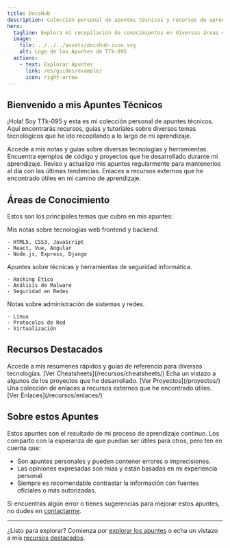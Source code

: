 ```yaml
---
title: DocsHub
description: Colección personal de apuntes técnicos y recursos de aprendizaje.
hero:
  tagline: Explora mi recopilación de conocimientos en diversas áreas de la tecnología
  image:
    file: ../../../assets/docshub-icon.svg
    alt: Logo de los Apuntes de TTk-095
  actions:
    - text: Explorar Apuntes
      link: /es/guides/example/
      icon: right-arrow
---
```



## Bienvenido a mis Apuntes Técnicos

¡Hola! Soy TTk-095 y esta es mi colección personal de apuntes técnicos. Aquí encontrarás recursos, guías y tutoriales sobre diversos temas tecnológicos que he ido recopilando a lo largo de mi aprendizaje.

<CardGrid stagger>
  <Card title="Documentación Detallada" icon="open-book">
    Accede a mis notas y guías sobre diversas tecnologías y herramientas.
  </Card>
  <Card title="Ejemplos Prácticos" icon="puzzle">
    Encuentra ejemplos de código y proyectos que he desarrollado durante mi aprendizaje.
  </Card>
  <Card title="Actualizaciones Regulares" icon="refresh">
    Reviso y actualizo mis apuntes regularmente para mantenerlos al día con las últimas tendencias.
  </Card>
  <Card title="Recursos Útiles" icon="link">
    Enlaces a recursos externos que he encontrado útiles en mi camino de aprendizaje.
  </Card>
</CardGrid>

## Áreas de Conocimiento

Estos son los principales temas que cubro en mis apuntes:

<Tabs>
  <TabItem label="Desarrollo Web">
    Mis notas sobre tecnologías web frontend y backend.
    
    - HTML5, CSS3, JavaScript
    - React, Vue, Angular
    - Node.js, Express, Django
  </TabItem>
  <TabItem label="Ciberseguridad">
    Apuntes sobre técnicas y herramientas de seguridad informática.
    
    - Hacking Ético
    - Análisis de Malware
    - Seguridad en Redes
  </TabItem>
  <TabItem label="Sistemas y Redes">
    Notas sobre administración de sistemas y redes.
    
    - Linux
    - Protocolos de Red
    - Virtualización
  </TabItem>
</Tabs>

## Recursos Destacados

<CardGrid>
  <Card title="Cheatsheets" icon="document">
    Accede a mis resúmenes rápidos y guías de referencia para diversas tecnologías.
    [Ver Cheatsheets](/recursos/cheatsheets/)
  </Card>
  <Card title="Proyectos Personales" icon="rocket">
    Echa un vistazo a algunos de los proyectos que he desarrollado.
    [Ver Proyectos](/proyectos/)
  </Card>
  <Card title="Enlaces Útiles" icon="link">
    Una colección de enlaces a recursos externos que he encontrado útiles.
    [Ver Enlaces](/recursos/enlaces/)
  </Card>
</CardGrid>

## Sobre estos Apuntes

Estos apuntes son el resultado de mi proceso de aprendizaje continuo. Los comparto con la esperanza de que puedan ser útiles para otros, pero ten en cuenta que:

- Son apuntes personales y pueden contener errores o imprecisiones.
- Las opiniones expresadas son mías y están basadas en mi experiencia personal.
- Siempre es recomendable contrastar la información con fuentes oficiales o más autorizadas.

Si encuentras algún error o tienes sugerencias para mejorar estos apuntes, no dudes en [contactarme](/contacto/).

---

¿Listo para explorar? Comienza por [explorar los apuntes](/apuntes/) o echa un vistazo a mis [recursos destacados](#recursos-destacados).